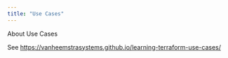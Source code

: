 ```yaml
---
title: "Use Cases"
---
```


About Use Cases

See <https://vanheemstrasystems.github.io/learning-terraform-use-cases/>

